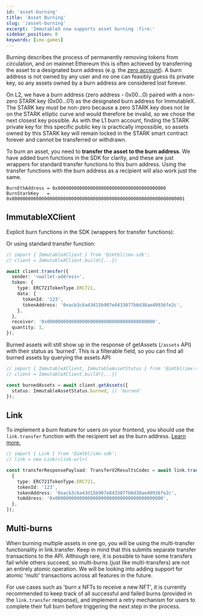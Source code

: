 ```yaml
---
id: 'asset-burning'
title: 'Asset Burning'
slug: '/asset-burning'
excerpt: 'ImmutableX now supports asset burning :fire:'
sidebar_position: 8
keywords: [imx-games]
---
```


Burning describes the process of permanently removing tokens from circulation, and on mainnet Ethereum this is often achieved by transferring the asset to a designated burn address (e.g. the [zero account](https://etherscan.io/address/0x0000000000000000000000000000000000000000)). A burn address is not owned by any user and no one can feasibly guess its private key, so any assets owned by a burn address are considered lost forever.

On L2, we have a burn address (zero address - 0x00...0) paired with a non-zero STARK key (0x00...01) as the designated burn address for ImmutableX. The STARK key must be non-zero because a zero STARK key does not lie on the STARK elliptic curve and would therefore be invalid, so we chose the next closest key possible. As with the L1 burn account, finding the STARK private key for this specific public key is practically impossible, so assets owned by this STARK key will remain locked in the STARK smart contract forever and cannot be transferred or withdrawn.

To burn an asset, you need to **transfer the asset to the burn address**. We have added burn functions in the SDK for clarity, and these are just wrappers for standard transfer functions to this burn address. Using the transfer functions with the burn address as a recipient will also work just the same.

```solidity
BurnEthAddress = 0x0000000000000000000000000000000000000000
BurnStarkKey   = 0x0000000000000000000000000000000000000000000000000000000000000001
```

## ImmutableXClient

Explicit burn functions in the SDK (wrappers for transfer functions):


<Tabs>
<TabItem value="burn" label="Burn an Asset" default>

</TabItem>
<TabItem value="list" label="Get list of Burns">

</TabItem>
<TabItem value="burn-by-id" label="Get burn by ID">

</TabItem>
</Tabs>

Or using standard transfer function:

```typescript title="Burn using client.transfer"
// import { ImmutableXClient } from '@imtbl/imx-sdk';
// client = ImmutableXClient.build({...})

await client.transfer({
  sender: '<wallet-address>',
  token: {
    type: ERC721TokenType.ERC721,
    data: {
      tokenId: '123',
      tokenAddress: '0xacb3c6a43d15b907e8433077b6d38ae40936fe2c',
    },
  },
  receiver: '0x0000000000000000000000000000000000000000',
  quantity: 1,
});
```

Burned assets will still show up in the response of getAssets (`/assets` API) with their status as 'burned'. This is a filterable field, so you can find all burned assets by querying the assets API:

```typescript title="Get burned assets"
// import { ImmutableXClient, ImmutableAssetStatus } from '@imtbl/imx-sdk';
// client = ImmutableXClient.build({...})

const burnedAssets = await client.getAssets({
  status: ImmutableAssetStatus.burned, // 'burned'
});
```

## Link

To implement a burn feature for users on your frontend, you should use the `link.transfer` function with the recipient set as the burn address. [Learn more.](../link-sdk/linktransfer.md)

```typescript title="Burn with Link"
// import { Link } from '@imtbl/imx-sdk';
// link = new Link(<link-url>)

const transferResponsePayload: TransferV2ResultsCodec = await link.transfer([
  {
    type: ERC721TokenType.ERC721,
    tokenId: '123',
    tokenAddress: '0xacb3c6a43d15b907e8433077b6d38ae40936fe2c',
    toAddress: '0x0000000000000000000000000000000000000000',
  },
]);
```

## Multi-burns

When burning multiple assets in one go, you will be using the multi-transfer functionality in link.transfer. Keep in mind that this submits separate transfer transactions to the API. Although rare, it is possible to have some transfers fail while others succeed, so multi-burns (just like multi-transfers) are not an entirely atomic operation. We will be looking into adding support for atomic 'multi' transactions across all features in the future.

For use cases such as 'burn x NFTs to receive a new NFT', it is currently recommended to keep track of all successful and failed burns (provided in the `link.transfer` response), and implement a retry mechanism for users to complete their full burn before triggering the next step in the process.
